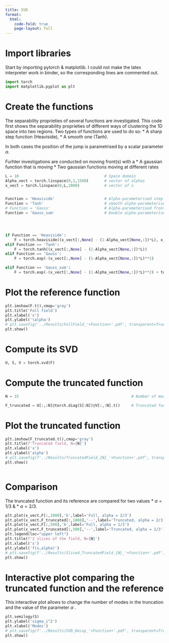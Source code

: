 ```yaml
---
title: SVD
format:
  html:
    code-fold: true
    page-layout: full
---
```



# Import libraries
Start by importing pytorch & matplotlib. I could not make the latex interpreter work in binder, so the corresponding lines are commented out. 

```python
import torch 
import matplotlib.pyplot as plt
```

# Create the functions

The separability proprieties of several functions are investigated. This code first shows the separability proprieties of different ways of clustering the 1D space into two regions. 
Two types of functions are used to do so:
* A sharp step function (Heaviside),
* A smooth one (Tanh).

In both cases the position of the jump is parametrised by a scalar parameter $\alpha$. 

Furhter investigations are conducted on moving front(s) with a 
* A gaussian function that is moving 
* Two gaussian functions moving at different rates

```python
L = 10                                      # Space domain
Alpha_vect = torch.linspace(0,1,1500)       # vector of alphas
x_vect = torch.linspace(0,L,2000)           # vector of x


Function = 'Heaviside'                      # Alpha-parameterised step function
Function = 'Tanh'                           # smooth alpha-parameterised step function
# Function = 'Gauss'                        # Alpha-parameterised front function
Function = 'Gauss_sum'                      # Double alpha-parameterised front functions




if Function == 'Heaviside':
    F = torch.heaviside((x_vect[:,None] - (1-Alpha_vect[None,:])*L), x_vect[-1]/x_vect[-1])
elif Function == 'Tanh':
    F = torch.tanh((x_vect[:,None] - (1-Alpha_vect[None,:])*L))
elif Function == 'Gauss':
    F = torch.exp(-(x_vect[:,None] - (1-Alpha_vect[None,:])*L)**2)

elif Function == 'Gauss_sum':
    F = torch.exp(-(x_vect[:,None] - (1-Alpha_vect[None,:])*L)**2) + torch.exp(-(x_vect[:,None] - (1-2*Alpha_vect[None,:])*L)**2) 

```

# Plot the reference function

```python

plt.imshow(F.t(),cmap='gray')
plt.title('Full field')
plt.xlabel('x')
plt.ylabel('\alpha')
# plt.savefig('../Results/FullField_'+Function+'.pdf', transparent=True)  
plt.show()
```


# Compute its SVD

```python
U, S, V = torch.svd(F)

```

# Compute the truncated function

```python

N = 15                                                  # Number of modes kept for the truncation                   

F_truncated = U[:,:N]@torch.diag(S[:N])@V[:,:N].t()     # Truncated function

```

# Plot the truncated function

```python

plt.imshow(F_truncated.t(),cmap='gray')
plt.title(f'Truncated field, N={N}')
plt.xlabel('x')
plt.ylabel('alpha')
# plt.savefig(f'../Results/TruncatedField_{N}_'+Function+'.pdf', transparent=True)  
plt.show()



```

# Comparison

The truncated function and its reference are compared for two values
* $\alpha = 1/3$ &
* $\alpha = 2/3$.

```python


plt.plot(x_vect,F[:,1000],'k',label='Full, alpha = 2/3')
plt.plot(x_vect,F_truncated[:,1000],'--',label='Truncated, alpha = 2/3')
plt.plot(x_vect,F[:,500],'k',label='Full, alpha = 1/3')
plt.plot(x_vect,F_truncated[:,500],'--',label='Truncated, alpha = 1/3')
plt.legend(loc="upper left")
plt.title(f'2 slices of the field, N={N}')
plt.xlabel('x')
plt.ylabel('f(x,alpha)')
# plt.savefig(f'../Results/Sliced_TruncatedField_{N}_'+Function+'.pdf', transparent=True)  
plt.show()

```

# Interactive plot comparing the truncated function and the reference

This interactive plot allows to change the number of modes in the truncation and the value of the parameter $\alpha$ .

```python


plt.semilogy(S)
plt.ylabel('sigma_i^2')
plt.xlabel('Modes')
# plt.savefig(f'../Results/SVD_Decay_'+Function+'.pdf', transparent=True)  
plt.show()

```